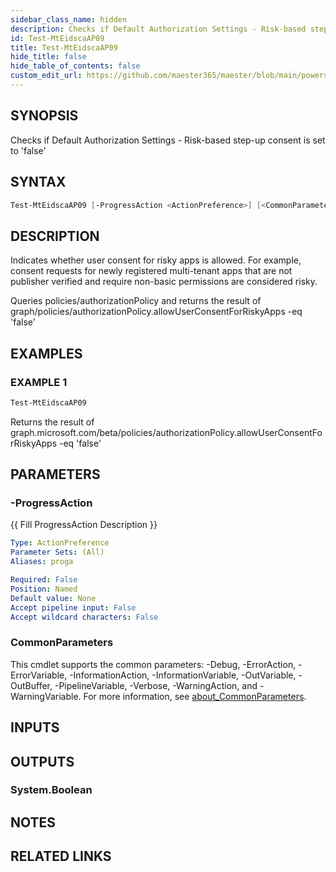 ```yaml
---
sidebar_class_name: hidden
description: Checks if Default Authorization Settings - Risk-based step-up consent is set to 'false'
id: Test-MtEidscaAP09
title: Test-MtEidscaAP09
hide_title: false
hide_table_of_contents: false
custom_edit_url: https://github.com/maester365/maester/blob/main/powershell/public/Test-MtEidscaAP09.ps1
---
```


## SYNOPSIS

Checks if Default Authorization Settings - Risk-based step-up consent is set to 'false'

## SYNTAX

```powershell
Test-MtEidscaAP09 [-ProgressAction <ActionPreference>] [<CommonParameters>]
```

## DESCRIPTION

Indicates whether user consent for risky apps is allowed.
For example, consent requests for newly registered multi-tenant apps that are not publisher verified and require non-basic permissions are considered risky.

Queries policies/authorizationPolicy
and returns the result of
 graph/policies/authorizationPolicy.allowUserConsentForRiskyApps -eq 'false'

## EXAMPLES

### EXAMPLE 1

```powershell
Test-MtEidscaAP09
```

Returns the result of graph.microsoft.com/beta/policies/authorizationPolicy.allowUserConsentForRiskyApps -eq 'false'

## PARAMETERS

### -ProgressAction

\{\{ Fill ProgressAction Description \}\}

```yaml
Type: ActionPreference
Parameter Sets: (All)
Aliases: proga

Required: False
Position: Named
Default value: None
Accept pipeline input: False
Accept wildcard characters: False
```

### CommonParameters

This cmdlet supports the common parameters: -Debug, -ErrorAction, -ErrorVariable, -InformationAction, -InformationVariable, -OutVariable, -OutBuffer, -PipelineVariable, -Verbose, -WarningAction, and -WarningVariable. For more information, see [about_CommonParameters](http://go.microsoft.com/fwlink/?LinkID=113216).

## INPUTS

## OUTPUTS

### System.Boolean

## NOTES

## RELATED LINKS
